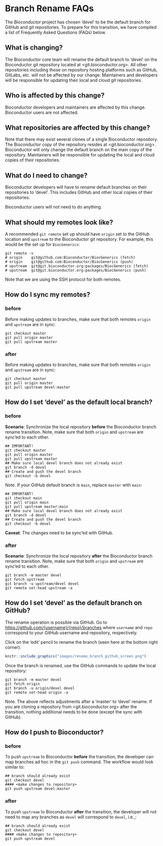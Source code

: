 # Branch Rename FAQs

The _Bioconductor_ project has chosen 'devel' to be the default branch for
GitHub and git repositories. To prepare for this transition, we have compiled a
list of Frequently Asked Questions (FAQs) below.

## What is changing?

The Bioconductor core team will rename the default branch to 'devel' on the
Bioconductor git repository located at <git.bioconductor.org>. All other
repositories including those on repository hosting platforms such as GitHub,
GitLabs, etc. will not be affected by our change. Maintainers and developers
will be responsible for updating their local and cloud git repositories.

## Who is affected by this change?

Bioconductor developers and maintainers are affected by this change.
Bioconductor users are not affected.

## What repositories are affected by this change?

Note that there may exist several clones of a single Bioconductor repository.
The Bioconductor copy of the repository resides at <git.bioconductor.org>.
Bioconductor will only change the default branch on the main copy of the
repository. Maintainers will be responsible for updating the local and cloud
copies of their repositories.

## What do I need to change?

Bioconductor developers will have to rename default branches on their
repositories to 'devel'. This includes GitHub and other local copies of their
repositories.

Bioconductor users will not need to do anything.

## What should my remotes look like?

A recommended `git remote` set up should have `origin` set to the GitHub
location and `upstream` to the Bioconductor git repository. For example,
this would be the set up for `BiocGenerics`:

    git remote -v
    # origin	git@github.com:Bioconductor/BiocGenerics (fetch)
    # origin	git@github.com:Bioconductor/BiocGenerics (push)
    # upstream	git@git.bioconductor.org:packages/BiocGenerics (fetch)
    # upstream	git@git.bioconductor.org:packages/BiocGenerics (push)
    
Note that we are using the SSH protocol for both remotes.

## How do I sync my remotes? {.tabset .tabset-face .tabset-pills}

### before 

Before making updates to branches, make sure that both remotes `origin` and
`upstream` are in sync:

    git checkout master
    git pull origin master
    git pull upstream master

### after

Before making updates to branches, make sure that both remotes `origin` and
`upstream` are in sync:

    git checkout master
    git pull origin master
    git pull upstream devel:master

## How do I set 'devel' as the default local branch? {.tabset .tabset-face .tabset-pills}

### before

**Scenario**: Synchronize the local repository **before** the Bioconductor
branch rename transition. Note, make sure that both `origin` and `upstream` are
sync'ed to each other.

    ## IMPORTANT!
    git checkout master
    git pull origin master
    git pull upstream master
    ## Make sure local devel branch does not already exist
    git branch -d devel
    ## Create and push the devel branch
    git checkout -b devel

_Note_. If your GitHub default branch is `main`, replace `master` with `main`:

    ## IMPORTANT!
    git checkout main
    git pull origin main
    git pull upstream master:main
    ## Make sure local devel branch does not already exist
    git branch -d devel
    ## Create and push the devel branch
    git checkout -b devel

**Caveat**: The changes need to be sync'ed with GitHub.

### after

**Scenario**: Synchronize the local repository **after** the Bioconductor
branch rename transition. Note, make sure that both `origin` and `upstream` are
sync'ed to each other.

    git branch -m master devel
    git fetch upstream
    git branch -u upstream/devel devel
    git remote set-head upstream -a

## How do I set 'devel' as the default branch on GitHub?

The rename operation is possible via GitHub. Go to
<https://github.com/{username}/{repo}/branches> where `username` and `repo`
correspond to your GitHub username and repository, respectively.

Click on the 'edit' pencil to rename the branch (seen here at the bottom right
corner):

```r
knitr::include_graphics("images/rename_branch_github_screen.png")
```

Once the branch is renamed, use the GitHub commands to update the local
repository:

    git branch -m master devel
    git fetch origin
    git branch -u origin/devel devel
    git remote set-head origin -a

Note. The above reflects adjustments after a 'master' to 'devel' rename.
If you are cloning a repository from <git.bioconductor.org> after the
transition, nothing additional needs to be done (except the sync with GitHub).

## How do I push to Bioconductor? {.tabset .tabset-face .tabset-pills}

### before

To push `upstream` to Bioconductor **before** the transition, the developer can
map branches ad hoc in the `git push` command. The workflow would look similar
to:

    ## branch should already exist
    git checkout devel
    #### <make changes to repository>
    git push upstream devel:master
    
### after

To push `upstream` to Bioconductor **after** the transition, the developer
will not need to map any branches as `devel` will correspond to `devel`, i.e.,:

    ## branch should already exist
    git checkout devel
    #### <make changes to repository>
    git push upstream devel
